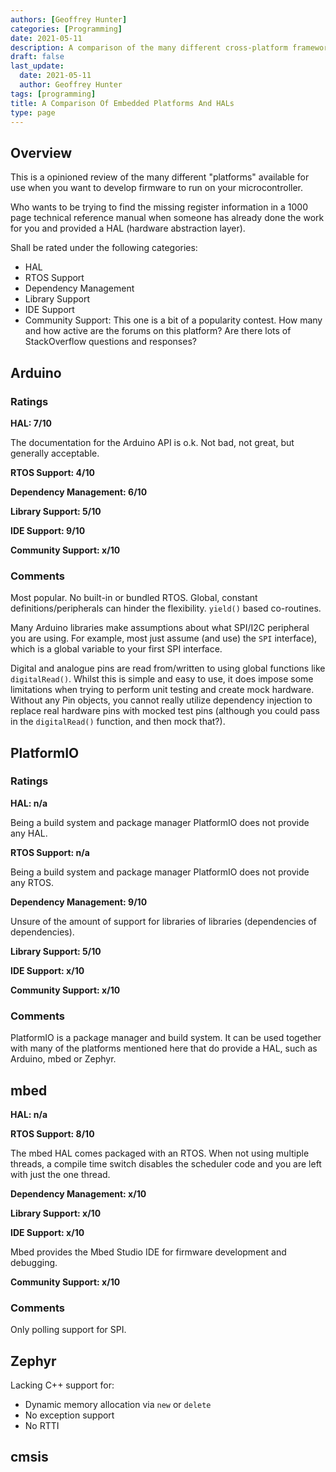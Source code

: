 ```yaml
---
authors: [Geoffrey Hunter]
categories: [Programming]
date: 2021-05-11
description: A comparison of the many different cross-platform frameworks and HALs available when developing firmware for microcontrollers.
draft: false
last_update:
  date: 2021-05-11
  author: Geoffrey Hunter
tags: [programming]
title: A Comparison Of Embedded Platforms And HALs
type: page
---
```



<WarningIsNotes />

## Overview

This is a opinioned review of the many different "platforms" available for use when you want to develop firmware to run on your microcontroller.

Who wants to be trying to find the missing register information in a 1000 page technical reference manual when someone has already done the work for you and provided a HAL (hardware abstraction layer).

Shall be rated under the following categories:

- HAL
- RTOS Support
- Dependency Management
- Library Support
- IDE Support
- Community Support: This one is a bit of a popularity contest. How many and how active are the forums on this platform? Are there lots of StackOverflow questions and responses?

## Arduino

### Ratings

**HAL: 7/10**

The documentation for the Arduino API is o.k. Not bad, not great, but generally acceptable.

**RTOS Support: 4/10**

**Dependency Management: 6/10**

**Library Support: 5/10**

**IDE Support: 9/10**

**Community Support: x/10**

### Comments

Most popular.
No built-in or bundled RTOS.
Global, constant definitions/peripherals can hinder the flexibility. `yield()` based co-routines.

Many Arduino libraries make assumptions about what SPI/I2C peripheral you are using. For example, most just assume (and use) the `SPI` interface), which is a global variable to your first SPI interface.

Digital and analogue pins are read from/written to using global functions like `digitalRead()`. Whilst this is simple and easy to use, it does impose some limitations when trying to perform unit testing and create mock hardware. Without any Pin objects, you cannot really utilize dependency injection to replace real hardware pins with mocked test pins (although you could pass in the `digitalRead()` function, and then mock that?).

## PlatformIO

### Ratings

**HAL: n/a**

Being a build system and package manager PlatformIO does not provide any HAL. 

**RTOS Support: n/a**

Being a build system and package manager PlatformIO does not provide any RTOS. 

**Dependency Management: 9/10**

Unsure of the amount of support for libraries of libraries (dependencies of dependencies).

**Library Support: 5/10**

**IDE Support: x/10**

**Community Support: x/10**

### Comments

PlatformIO is a package manager and build system. It can be used together with many of the platforms mentioned here that do provide a HAL, such as Arduino, mbed or Zephyr.


## mbed

**HAL: n/a**

**RTOS Support: 8/10**

The mbed HAL comes packaged with an RTOS. When not using multiple threads, a compile time switch disables the scheduler code and you are left with just the one thread.

**Dependency Management: x/10**

**Library Support: x/10**

**IDE Support: x/10**

Mbed provides the Mbed Studio IDE for firmware development and debugging.

**Community Support: x/10**

### Comments

Only polling support for SPI.

## Zephyr

Lacking C++ support for:

- Dynamic memory allocation via `new` or `delete`
- No exception support
- No RTTI

## cmsis

